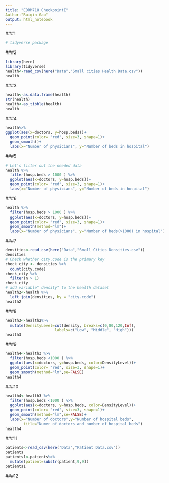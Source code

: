```yaml
---
title: "EDRM718 CheckpointE"
Author:"Ruiqin Gao"
output: html_notebook
---
```

###1
```r
# tidyverse package
```
###2
```r
library(here)
library(tidyverse)
health<-read_csv(here("Data","Small cities Health Data.csv"))
health
```
###3
```r
health<-as.data.frame(health)
str(health)
health<-as_tibble(health)
health
```
###4
```r
health%>%
ggplot(aes(x=doctors, y=hosp.beds))+
  geom_point(color= "red", size=3, shape=1)+
  geom_smooth()+
  labs(x="Number of physicians", y="Number of beds in hospital")
```
###5
```r
# Let's filter out the needed data
health %>%
  filter(hosp.beds > 1000 ) %>%
  ggplot(aes(x=doctors, y=hosp.beds))+
  geom_point(color= "red", size=3, shape=1)+
  labs(x="Number of physicians", y="Number of beds in hospital")
```
###6
```r
health %>%
  filter(hosp.beds > 1000 ) %>%
  ggplot(aes(x=doctors, y=hosp.beds))+
  geom_point(color= "red", size=3, shape=1)+
  geom_smooth(method="lm")+
  labs(x="Number of physicians", y="Number of beds(>1000) in hospital")
```
###7
```r
densities<-read_csv(here("Data","Small Cities Densities.csv"))
densities
# Check whether city.code is the primary key
check_city <- densities %>%
  count(city.code)
check_city %>%
  filter(n > 1)
check_city
# add variable" density" to the health dataset
health2<-health %>%
  left_join(densities, by = "city.code")
health2
```
###8
```r
health3<-health2%>% 
  mutate(DensityLevel=cut(density, breaks=c(0,80,120,Inf),
                      labels=c("Low", "Middle", "High")))
health3
```
###9
```r
health4<-health3 %>%
  filter(hosp.beds <1000 ) %>%
  ggplot(aes(x=doctors, y=hosp.beds, color=DensityLevel))+
  geom_point(color= "red", size=3, shape=1)+
  geom_smooth(method="lm",se=FALSE)
health4
```
###10
```r
health4<-health3 %>%
  filter(hosp.beds <1000 ) %>%
  ggplot(aes(x=doctors, y=hosp.beds, color=DensityLevel))+
  geom_point(color= "red", size=3, shape=1)+
  geom_smooth(method="lm",se=FALSE)+
  labs(x="Number of doctors",y="Number of hospital beds",
        title="Numer of doctors and number of hospital beds")
health4
```
###11
```r
patients<-read_csv(here("Data","Patient Data.csv"))
patients
patients1<-patients%>%
  mutate(patient=substr(patient,9,9))
patients1
```

###12
```r

```



